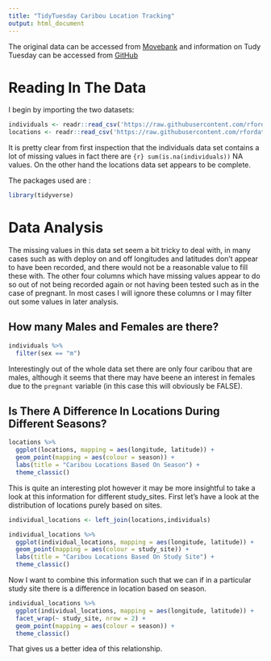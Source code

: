 ```yaml
---
title: "TidyTuesday Caribou Location Tracking"
output: html_document
---
```


 The original data can be accessed from [Movebank](https://www.datarepository.movebank.org/handle/10255/move.955) and information on Tudy Tuesday can be accessed from [GitHub](https://github.com/rfordatascience/tidytuesday)
 
# Reading In The Data
I begin by importing the two datasets:
```r
individuals <- readr::read_csv('https://raw.githubusercontent.com/rfordatascience/tidytuesday/master/data/2020/2020-06-23/individuals.csv')
locations <- readr::read_csv('https://raw.githubusercontent.com/rfordatascience/tidytuesday/master/data/2020/2020-06-23/locations.csv')
```
 
It is pretty clear from first inspection that the individuals data set contains a lot of missing values in fact there are `{r} sum(is.na(individuals))` NA values. On the other hand the locations data set appears to be complete. 

The packages used are :
```r
library(tidyverse)
```


# Data Analysis

The missing values in this data set seem a bit tricky to deal with, in many cases such as with deploy on and off longitudes and latitudes don't appear to have been recorded, and there would not be a reasonable value to fill these with. The other four columns which have missing values appear to do so out of not being recorded again or not having been tested such as in the case of pregnant. In most cases I will ignore these columns or I may filter out some values in later analysis.

## How many Males and Females are there?

```r
individuals %>% 
  filter(sex == "m")
```

Interestingly out of the whole data set there are only four caribou that are males, although it seems that there may have beene an interest in females due to the `pregnant` variable (in this case this will obviously be FALSE). 

## Is There A Difference In Locations During Different Seasons?

```r
locations %>% 
  ggplot(locations, mapping = aes(longitude, latitude)) +
  geom_point(mapping = aes(colour = season)) + 
  labs(title = "Caribou Locations Based On Season") +
  theme_classic()
```

This is quite an interesting plot however it may be more insightful to take a look at this information for different study_sites. First let's have a look at the distribution of locations purely based on sites.

```r
individual_locations <- left_join(locations,individuals)

individual_locations %>% 
  ggplot(individual_locations, mapping = aes(longitude, latitude)) +
  geom_point(mapping = aes(colour = study_site)) + 
  labs(title = "Caribou Locations Based On Study Site") +
  theme_classic()
```

Now I want to combine this information such that we can if in a particular study site there is a difference in location based on season.

```r
individual_locations %>% 
  ggplot(individual_locations, mapping = aes(longitude, latitude)) +
  facet_wrap(~ study_site, nrow = 2) +
  geom_point(mapping = aes(colour = season)) + 
  theme_classic()
```

That gives us a better idea of this relationship. 


